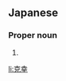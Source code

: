 ==Japanese==
{{ja-kanjitab|かつ|ゆき}}

===Proper noun===
{{ja-pos|proper|かつゆき}}

# {{given name|male|lang=ja|sort=かつゆき}}

[[li:克幸]]